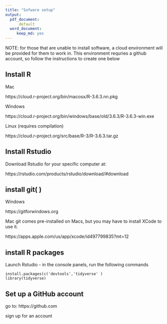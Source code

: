 ```yaml
---
title: "Sofware setup"
output:
  pdf_document:
      default
  word_document: 
     keep_md: yes
---
```


NOTE: for those that are unable to install software, a cloud environment will be provided for them to work in. This environment requries a github account, so follow the instructions to create one below

## Install R

Mac

https://cloud.r-project.org/bin/macosx/R-3.6.3.nn.pkg

Windows 

https://cloud.r-project.org/bin/windows/base/old/3.6.3/R-3.6.3-win.exe

Linux (requires compilation)

https://cloud.r-project.org/src/base/R-3/R-3.6.3.tar.gz

## Install Rstudio

Download Rstudio for your specific computer at:

https://rstudio.com/products/rstudio/download/#download

## install git( )

Windows

https://gitforwindows.org

Mac
git comes pre-installed on Macs, but you may have to install XCode to use it.

https://apps.apple.com/us/app/xcode/id497799835?mt=12


## install R packages 

Launch Rstudio - in the console panels, run the following commands

```
install.packages(c('devtools','tidyverse' )
library(tidyverse)
```

## Set up a GitHub account 

go to: https://github.com

sign up for an account



